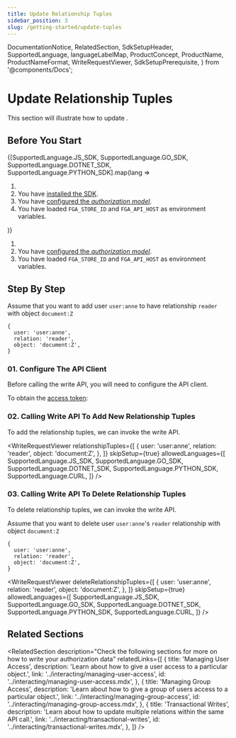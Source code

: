```yaml
---
title: Update Relationship Tuples
sidebar_position: 3
slug: /getting-started/update-tuples
---
```


  DocumentationNotice,
  RelatedSection,
  SdkSetupHeader,
  SupportedLanguage,
  languageLabelMap,
  ProductConcept,
  ProductName,
  ProductNameFormat,
  WriteRequestViewer,
  SdkSetupPrerequisite,
} from '@components/Docs';

# Update Relationship Tuples

<DocumentationNotice />

This section will illustrate how to update _<ProductConcept section="what-is-a-relationship-tuple" linkName="relationship tuples" />_.

## Before You Start

<Tabs groupId="languages">
{[SupportedLanguage.JS_SDK, SupportedLanguage.GO_SDK, SupportedLanguage.DOTNET_SDK, SupportedLanguage.PYTHON_SDK].map(lang =>
<TabItem value={lang} label={languageLabelMap.get(lang)}>

1. <SdkSetupPrerequisite />
2. You have [installed the SDK](./install-sdk.mdx).
3. You have [configured the _authorization model_](./configure-model.mdx).
4. You have loaded `FGA_STORE_ID` and `FGA_API_HOST` as environment variables.

</TabItem>
)}
<TabItem value={SupportedLanguage.CURL} label={languageLabelMap.get(SupportedLanguage.CURL)}>

1. <SdkSetupPrerequisite />
2. You have [configured the _authorization model_](./configure-model.mdx).
3. You have loaded `FGA_STORE_ID` and `FGA_API_HOST` as environment variables.

</TabItem>
</Tabs>

## Step By Step

Assume that you want to add user `user:anne` to have relationship `reader` with object `document:Z`

```json5
{
  user: 'user:anne',
  relation: 'reader',
  object: 'document:Z',
}
```

### 01. Configure The <ProductName format={ProductNameFormat.ShortForm}/> API Client

Before calling the write API, you will need to configure the API client.

<Tabs groupId="languages">
<TabItem value={SupportedLanguage.JS_SDK} label={languageLabelMap.get(SupportedLanguage.JS_SDK)}>

<SdkSetupHeader lang={SupportedLanguage.JS_SDK} />

</TabItem>
<TabItem value={SupportedLanguage.GO_SDK} label={languageLabelMap.get(SupportedLanguage.GO_SDK)}>

<SdkSetupHeader lang={SupportedLanguage.GO_SDK} />

</TabItem>
<TabItem value={SupportedLanguage.DOTNET_SDK} label={languageLabelMap.get(SupportedLanguage.DOTNET_SDK)}>

<SdkSetupHeader lang={SupportedLanguage.DOTNET_SDK} />

</TabItem>
<TabItem value={SupportedLanguage.PYTHON_SDK} label={languageLabelMap.get(SupportedLanguage.PYTHON_SDK)}>

<SdkSetupHeader lang={SupportedLanguage.PYTHON_SDK} />

</TabItem>
<TabItem value={SupportedLanguage.CURL} label={languageLabelMap.get(SupportedLanguage.CURL)}>

To obtain the [access token](https://auth0.com/docs/authorization/flows/call-your-api-using-the-client-credentials-flow):

<SdkSetupHeader lang={SupportedLanguage.CURL} />

</TabItem>
</Tabs>

### 02. Calling Write API To Add New Relationship Tuples

To add the relationship tuples, we can invoke the write API.

<WriteRequestViewer
  relationshipTuples={[
    {
      user: 'user:anne',
      relation: 'reader',
      object: 'document:Z',
    },
  ]}
  skipSetup={true}
  allowedLanguages={[
    SupportedLanguage.JS_SDK,
    SupportedLanguage.GO_SDK,
    SupportedLanguage.DOTNET_SDK,
    SupportedLanguage.PYTHON_SDK,
    SupportedLanguage.CURL,
  ]}
/>

### 03. Calling Write API To Delete Relationship Tuples

To delete relationship tuples, we can invoke the write API.

Assume that you want to delete user `user:anne`'s `reader` relationship with object `document:Z`

```json5
{
  user: 'user:anne',
  relation: 'reader',
  object: 'document:Z',
}
```

<WriteRequestViewer
  deleteRelationshipTuples={[
    {
      user: 'user:anne',
      relation: 'reader',
      object: 'document:Z',
    },
  ]}
  skipSetup={true}
  allowedLanguages={[
    SupportedLanguage.JS_SDK,
    SupportedLanguage.GO_SDK,
    SupportedLanguage.DOTNET_SDK,
    SupportedLanguage.PYTHON_SDK,
    SupportedLanguage.CURL,
  ]}
/>

## Related Sections

<RelatedSection
  description="Check the following sections for more on how to write your authorization data"
  relatedLinks={[
    {
      title: 'Managing User Access',
      description: 'Learn about how to give a user access to a particular object.',
      link: '../interacting/managing-user-access',
      id: '../interacting/managing-user-access.mdx',
    },
    {
      title: 'Managing Group Access',
      description: 'Learn about how to give a group of users access to a particular object.',
      link: '../interacting/managing-group-access',
      id: '../interacting/managing-group-access.mdx',
    },
    {
      title: 'Transactional Writes',
      description: 'Learn about how to update multiple relations within the same API call.',
      link: '../interacting/transactional-writes',
      id: '../interacting/transactional-writes.mdx',
    },
  ]}
/>